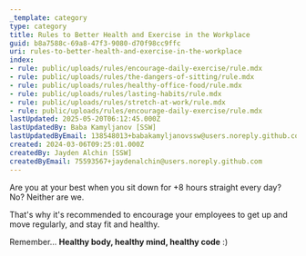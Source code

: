 ```yaml
---
_template: category
type: category
title: Rules to Better Health and Exercise in the Workplace
guid: b8a7588c-69a8-47f3-9080-d70f98cc9ffc
uri: rules-to-better-health-and-exercise-in-the-workplace
index:
- rule: public/uploads/rules/encourage-daily-exercise/rule.mdx
- rule: public/uploads/rules/the-dangers-of-sitting/rule.mdx
- rule: public/uploads/rules/healthy-office-food/rule.mdx
- rule: public/uploads/rules/lasting-habits/rule.mdx
- rule: public/uploads/rules/stretch-at-work/rule.mdx
- rule: public/uploads/rules/encourage-daily-exercise/rule.mdx
lastUpdated: 2025-05-20T06:12:45.000Z
lastUpdatedBy: Baba Kamyljanov [SSW]
lastUpdatedByEmail: 138548013+babakamyljanovssw@users.noreply.github.com
created: 2024-03-06T09:25:01.000Z
createdBy: Jayden Alchin [SSW]
createdByEmail: 75593567+jaydenalchin@users.noreply.github.com
---
```


Are you at your best when you sit down for +8 hours straight every day? No? Neither are we.

That's why it's recommended to encourage your employees to get up and move regularly, and stay fit and healthy.

Remember... **Healthy body, healthy mind, healthy code** :)
